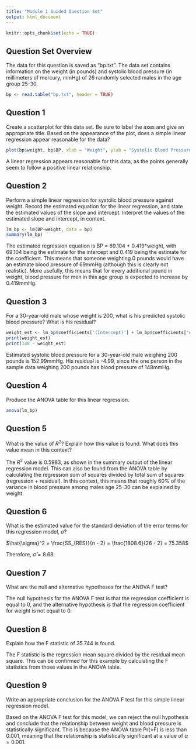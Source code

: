 ```yaml
---
title: "Module 1 Guided Question Set"
output: html_document
---
```


```r
knitr::opts_chunk$set(echo = TRUE)
```

## Question Set Overview

The data for this question is saved as “bp.txt”. The data set contains information on the weight (in pounds) and systolic blood pressure (in millimeters of mercury, mmHg) of 26 randomly selected males in the age group 25-30.

```r
bp <- read.table("bp.txt", header = TRUE)
```

## Question 1

Create a scatterplot for this data set. Be sure to label the axes and give an appropriate title.  Based on the appearance of the plot, does a simple linear regression appear reasonable for the data?

```r
plot(bp$weight, bp$BP, xlab = "Weight", ylab = "Systolic Blood Pressure", main = "Weight and Blood Pressure,  Males Age 25-30")
```

A linear regression appears reasonable for this data, as the points generally seem to follow a positive linear relationship.

## Question 2

Perform a simple linear regression for systolic blood pressure against weight. Record the estimated equation for the linear regression, and state the estimated values of the slope and intercept. Interpret the values of the estimated slope and intercept, in context.

```r
lm_bp <- lm(BP~weight, data = bp)
summary(lm_bp)
```

The estimated regression equation is BP = 69.104 + 0.419*weight, with 69.104 being the estimate for the intercept and 0.419 being the estimate for the coefficient. This means that someone weighting 0 pounds would have an estimate blood pressure of 69mmHg (although this is clearly not realistic). More usefully, this means that for every additional pound in weight, blood pressure for men in this age group is expected to increase by 0.419mmHg.

## Question 3

For a 30-year-old male whose weight is 200, what is his predicted systolic blood pressure? What is his residual?

```r
weight_est <- lm_bp$coefficients['(Intercept)'] + lm_bp$coefficients['weight'] * 200
print(weight_est)
print(148 - weight_est)
```

Estimated systolic blood pressure for a 30-year-old male weighing 200 pounds is 152.99mmHg. His residual is -4.99, since the one person in the sample data weighing 200 pounds has blood pressure of 148mmHg.

## Question 4

Produce the ANOVA table for this linear regression.

```r
anova(lm_bp)
```


## Question 5

What is the value of $R^2$? Explain how this value is found. What does this value mean in this context?

The $R^2$ value is 0.5983, as shown in the summary output of the linear regression model. This can also be found from the ANOVA table by calculating the regression sum of squares divided by total sum of squares (regression + residual). In this context, this means that roughly 60% of the variance in blood pressure among males age 25-30 can be explained by weight.

## Question 6

What is the estimated value for the standard deviation of the error terms for this regression model, $\hat{\sigma}$?

$\hat{\sigma}^2 = \frac{SS_{RES}}{n - 2} = \frac{1808.6}{26 - 2} = 75.358$

Therefore, $\hat{\sigma} = 8.68$.


## Question 7

What are the null and alternative hypotheses for the ANOVA F test?

The null hypothesis for the ANOVA F test is that the regression coefficient is equal to 0, and the alternative hypothesis is that the regression coefficient for weight is not equal to 0.

## Question 8

Explain how the F statistic of 35.744 is found.

The F statistic is the regression mean square divided by the residual mean square. This can be confirmed for this example by calculating the F statistics from those values in the ANOVA table.

## Question 9

Write an appropriate conclusion for the ANOVA F test for this simple linear regression model.

Based on the ANOVA F test for this model, we can reject the null hypothesis and conclude that the relationship between weight and blood pressure is statistically significant. This is because the ANOVA table Pr(>F) is less than 0.001, meaning that the relationship is statistically significant at a value of $\alpha=0.001$.
